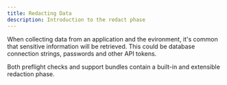 ```yaml
---
title: Redacting Data
description: Introduction to the redact phase
---
```


When collecting data from an application and the evironment, it's common that sensitive information will be retrieved.
This could be database connection strings, passwords and other API tokens.

Both preflight checks and support bundles contain a built-in and extensible redaction phase.

